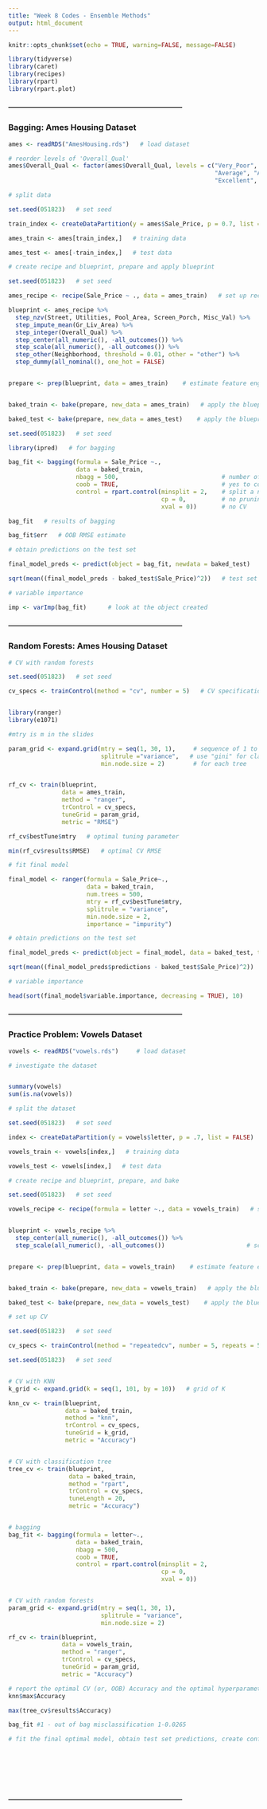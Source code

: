 ```yaml
---
title: "Week 8 Codes - Ensemble Methods"
output: html_document
---
```


```r
knitr::opts_chunk$set(echo = TRUE, warning=FALSE, message=FALSE)

library(tidyverse)
library(caret)
library(recipes)
library(rpart)
library(rpart.plot)
```


#### ---------------------------------------------------------------------------
### Bagging: Ames Housing Dataset

```r
ames <- readRDS("AmesHousing.rds")   # load dataset
```

```r
# reorder levels of 'Overall_Qual'
ames$Overall_Qual <- factor(ames$Overall_Qual, levels = c("Very_Poor", "Poor", "Fair", "Below_Average", 
                                                          "Average", "Above_Average", "Good", "Very_Good", 
                                                          "Excellent", "Very_Excellent"))
```


```r
# split data

set.seed(051823)   # set seed

train_index <- createDataPartition(y = ames$Sale_Price, p = 0.7, list = FALSE)   # consider 70-30 split

ames_train <- ames[train_index,]   # training data

ames_test <- ames[-train_index,]   # test data
```


```r
# create recipe and blueprint, prepare and apply blueprint

set.seed(051823)   # set seed

ames_recipe <- recipe(Sale_Price ~ ., data = ames_train)   # set up recipe

blueprint <- ames_recipe %>%    
  step_nzv(Street, Utilities, Pool_Area, Screen_Porch, Misc_Val) %>%   # filter out zv/nzv predictors
  step_impute_mean(Gr_Liv_Area) %>%                                    # impute missing entries
  step_integer(Overall_Qual) %>%                                       # numeric conversion of levels of the predictors   
  step_center(all_numeric(), -all_outcomes()) %>%                      # center (subtract mean) all numeric predictors
  step_scale(all_numeric(), -all_outcomes()) %>%                       # scale (divide by standard deviation) all numeric predictors
  step_other(Neighborhood, threshold = 0.01, other = "other") %>%      # lumping required predictors
  step_dummy(all_nominal(), one_hot = FALSE)                           # one-hot/dummy encode nominal categorical predictors


prepare <- prep(blueprint, data = ames_train)    # estimate feature engineering parameters based on training data


baked_train <- bake(prepare, new_data = ames_train)   # apply the blueprint to training data

baked_test <- bake(prepare, new_data = ames_test)    # apply the blueprint to test data
```


```r
set.seed(051823)   # set seed

library(ipred)   # for bagging

bag_fit <- bagging(formula = Sale_Price ~., 
                   data = baked_train,
                   nbagg = 500,                             # number of trees to grow (bootstrap samples) usually 500
                   coob = TRUE,                             # yes to computing OOB error estimate
                   control = rpart.control(minsplit = 2,    # split a node if at least 2 observations present # very low tree (low bias, high variance[bagging takes care of variance])
                                           cp = 0,          # no pruning (let the trees grow tall)
                                           xval = 0))       # no CV 
```


```r
bag_fit   # results of bagging 
```


```r
bag_fit$err   # OOB RMSE estimate
```


```r
# obtain predictions on the test set

final_model_preds <- predict(object = bag_fit, newdata = baked_test)     # use 'type = "class"' for classification trees

sqrt(mean((final_model_preds - baked_test$Sale_Price)^2))   # test set RMSE
```


```r
# variable importance

imp <- varImp(bag_fit)      # look at the object created
```




#### ---------------------------------------------------------------------------
### Random Forests: Ames Housing Dataset

```r
# CV with random forests

set.seed(051823)   # set seed

cv_specs <- trainControl(method = "cv", number = 5)   # CV specifications


library(ranger)
library(e1071)

#mtry is m in the slides

param_grid <- expand.grid(mtry = seq(1, 30, 1),     # sequence of 1 to at least half the number of predictors
                          splitrule ="variance",   # use "gini" for classification use "varaince" for regression
                          min.node.size = 2)        # for each tree


rf_cv <- train(blueprint,
               data = ames_train,
               method = "ranger",
               trControl = cv_specs,
               tuneGrid = param_grid,
               metric = "RMSE")
```


```r
rf_cv$bestTune$mtry   # optimal tuning parameter
```


```r
min(rf_cv$results$RMSE)   # optimal CV RMSE
```


```r
# fit final model

final_model <- ranger(formula = Sale_Price~.,
                      data = baked_train,
                      num.trees = 500,
                      mtry = rf_cv$bestTune$mtry,
                      splitrule = "variance",
                      min.node.size = 2, 
                      importance = "impurity")
```


```r
# obtain predictions on the test set

final_model_preds <- predict(object = final_model, data = baked_test, type = "response")  # predictions on test set

sqrt(mean((final_model_preds$predictions - baked_test$Sale_Price)^2))  # test set RMSE
```


```r
# variable importance

head(sort(final_model$variable.importance, decreasing = TRUE), 10)      # top 10 most important features
```




#### ---------------------------------------------------------------------------
### Practice Problem: Vowels Dataset


```r
vowels <- readRDS("vowels.rds")     # load dataset
```


```r
# investigate the dataset


summary(vowels)
sum(is.na(vowels))

```


```r
# split the dataset

set.seed(051823)   # set seed

index <- createDataPartition(y = vowels$letter, p = .7, list = FALSE)   

vowels_train <- vowels[index,]   # training data

vowels_test <- vowels[index,]   # test data
```


```r
# create recipe and blueprint, prepare, and bake

set.seed(051823)   # set seed

vowels_recipe <- recipe(formula = letter ~., data = vowels_train)   # sets up the type and role of variables


blueprint <- vowels_recipe %>%  
  step_center(all_numeric(), -all_outcomes()) %>%                      # center (subtract mean) all numeric predictors
  step_scale(all_numeric(), -all_outcomes())                       # scale (divide by standard deviation) all numeric predictors


prepare <- prep(blueprint, data = vowels_train)    # estimate feature engineering parameters based on training data


baked_train <- bake(prepare, new_data = vowels_train)   # apply the blueprint to training data

baked_test <- bake(prepare, new_data = vowels_test)    # apply the blueprint to test data
```


```r
# set up CV 

set.seed(051823)   # set seed

cv_specs <- trainControl(method = "repeatedcv", number = 5, repeats = 5)
```


```r
set.seed(051823)   # set seed


# CV with KNN
k_grid <- expand.grid(k = seq(1, 101, by = 10))   # grid of K

knn_cv <- train(blueprint,
                data = baked_train, 
                method = "knn",
                trControl = cv_specs,
                tuneGrid = k_grid,
                metric = "Accuracy")


# CV with classification tree
tree_cv <- train(blueprint,   
                 data = baked_train,
                 method = "rpart",
                 trControl = cv_specs,
                 tuneLength = 20,
                 metric = "Accuracy")


# bagging
bag_fit <- bagging(formula = letter~., 
                   data = baked_train,
                   nbagg = 500,   
                   coob = TRUE,   
                   control = rpart.control(minsplit = 2,    
                                           cp = 0,    
                                           xval = 0))  


# CV with random forests
param_grid <- expand.grid(mtry = seq(1, 30, 1),     
                          splitrule = "variance",   
                          min.node.size = 2)        

rf_cv <- train(blueprint,
               data = vowels_train,
               method = "ranger",
               trControl = cv_specs,
               tuneGrid = param_grid,
               metric = "Accuracy")
```


```r
# report the optimal CV (or, OOB) Accuracy and the optimal hyperparameters for each model
knn$max$Accuracy

max(tree_cv$results$Accuracy)

bag_fit #1 - out of bag misclassification 1-0.0265


```


```r
# fit the final optimal model, obtain test set predictions, create confusion matrix, and obtain the test set Accuracy








```


#### ---------------------------------------------------------------------------